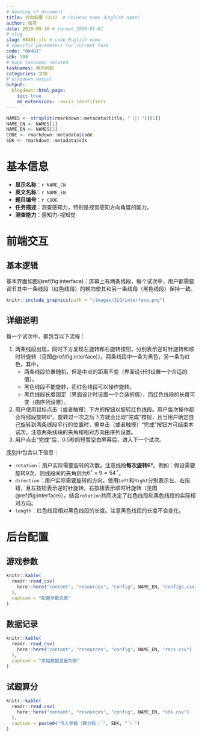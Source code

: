 ```yaml
---
# heading of document
title: 方向临摹（JLO） # Chinese name（English name）
author: 张亮
date: 2018-09-10 # format 2006-01-01
# slug
slug: 08401-jlo # code-English name
# specific parameters for current task
code: "08401"
sdk: 100
# hugo taxonomy related
tasknames: 朝向判断
categories: 文档
# blogdown output
output:
  blogdown::html_page:
    toc: true
    md_extensions: -ascii_identifiers
---
```


```r
NAMES <- strsplit(rmarkdown::metadata$title, "（|）")[[1]]
NAME_CN <- NAMES[1]
NAME_EN <- NAMES[2]
CODE <- rmarkdown::metadata$code
SDK <- rmarkdown::metadata$sdk
```

# 基本信息

* **显示名称**：`r NAME_CN`
* **英文名称**：`r NAME_EN`
* **题目编号**：`r CODE`
* **任务描述**：测查感知力，特别是视觉感知方向角度的能力。
* **测查能力**：感知力-视知觉

# 前端交互

## 基本逻辑

基本界面如图\@ref(fig:interface)：屏幕上有两条线段，每个试次中，用户都需要调节其中一条线段（红色线段）的朝向使其和另一条线段（黑色线段）保持一致。

```r
knitr::include_graphics(path = "/images/JLO/interface.png")
```

## 详细说明

每一个试次中，都包含以下流程：

1. 两条线段出现，同时下方呈现左旋转和右旋转按钮，分别表示逆时针旋转和顺时针旋转（见图\@ref(fig:interface)）。两条线段中一条为黑色，另一条为红色。其中，
    * 两条线段位置随机，但是中点的距离不变（界面设计时设置一个合适的值）。
    * 黑色线段不能旋转，而红色线段可以操作旋转。
    * 黑色线段长度固定（界面设计时设置一个合适的值），而红色线段的长度可变（由序列设置）。
1. 用户使用鼠标点击（或者触摸）下方的按钮以旋转红色线段。用户每次操作都会将线段旋转6&deg;。旋转过一次之后下方就会出现“完成”按钮，且当用户确定自己旋转到两条线段平行的位置时，需单击（或者触摸）“完成”按钮方可结束本试次。注意两条线段的夹角和相对方向由序列设置。
1. 用户点击“完成”后，0.5秒的短暂空白屏幕后，进入下一个试次。

[序列](`r stringr::str_glue("/seq/{CODE}_{NAME_EN}.json")`){target="_blank"}中包含以下信息：

* `rotation`：用户实际需要旋转的次数。注意线段**每次旋转6&deg;**。例如：假设需要旋转9次，则线段间的夹角则为$6^{\circ}\times9=54^{\circ}$。
* `direction`：用户实际需要旋转的方向。使用`Left`和`Right`分别表示左、右按钮，且左按钮表示逆时针旋转，右按钮表示顺时针旋转（见图\@ref(fig:interface)）。结合`rotation`共同决定了红色线段和黑色线段的实际相对方向。
* `length`：红色线段相对黑色线段的长度。注意黑色线段的长度不会变化。

# 后台配置

## 游戏参数

```r
knitr::kable(
  readr::read_csv(
    here::here("content", "resources", "config", NAME_EN, "configs.csv")
  ),
  caption = "配置参数总表"
)
```

## 数据记录

```r
knitr::kable(
  readr::read_csv(
    here::here("content", "resources", "config", NAME_EN, "recs.csv")
  ),
  caption = "原始数据变量列表"
)
```

## 试题算分

```r
knitr::kable(
  readr::read_csv(
    here::here("content", "resources", "config", NAME_EN, "sdk.csv")
  ),
  caption = paste0("传入参数（算分码：`", SDK, "`）")
)
```
